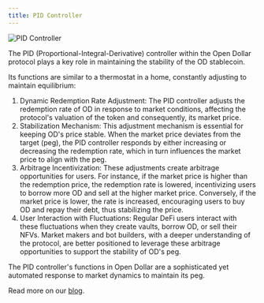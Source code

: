 ```yaml
---
title: PID Controller
---
```


<img src="./img/PID-Controller.gif" alt="PID Controller" />

The PID (Proportional-Integral-Derivative) controller within the Open Dollar protocol plays a key role in maintaining the stability of the OD stablecoin.

Its functions are similar to a thermostat in a home, constantly adjusting to maintain equilibrium:

1. Dynamic Redemption Rate Adjustment: The PID controller adjusts the redemption rate of OD in response to market conditions, affecting the protocol's valuation of the token and consequently, its market price.
2. Stabilization Mechanism: This adjustment mechanism is essential for keeping OD's price stable. When the market price deviates from the target (peg), the PID controller responds by either increasing or decreasing the redemption rate, which in turn influences the market price to align with the peg.
3. Arbitrage Incentivization: These adjustments create arbitrage opportunities for users. For instance, if the market price is higher than the redemption price, the redemption rate is lowered, incentivizing users to borrow more OD and sell at the higher market price. Conversely, if the market price is lower, the rate is increased, encouraging users to buy OD and repay their debt, thus stabilizing the price.
4. User Interaction with Fluctuations: Regular DeFi users interact with these fluctuations when they create vaults, borrow OD, or sell their NFVs. Market makers and bot builders, with a deeper understanding of the protocol, are better positioned to leverage these arbitrage opportunities to support the stability of OD's peg.

The PID controller's functions in Open Dollar are a sophisticated yet automated response to market dynamics to maintain its peg.

Read more on our [blog](https://www.opendollar.com/blog/control-pegged-stablecoin-mechanics-how-od-stays-stable).
